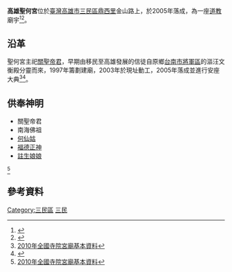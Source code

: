 {{東亞廟宇
| name = 高雄聖何宮
| img = 
| img_capt = 
| image_width = 
| location = [[臺灣|臺灣]][[高雄市|高雄市]][[三民區|三民區]][[鼎西里|鼎西里]]
| god = [[關聖帝君|關聖帝君]]
| type = 
| struct =  
| open_year = 民國九十四年（2005年）
| cere_date = 
|}}

'''高雄聖何宮'''位於[[臺灣|臺灣]][[高雄市|高雄市]][[三民區|三民區]][[鼎西里|鼎西里]]金山路上，於2005年落成，為一座[[道教|道教]]廟宇<ref name= mul>{{Cite web |url=http://www.moi.gov.tw/files/civil_download_file/17.%E9%AB%98%E9%9B%84%E5%B8%82-99%E5%B9%B4%E8%AA%BF%E6%9F%A5%E5%AF%BA%E9%99%A2%E5%AE%AE%E5%BB%9F%E5%9F%BA%E6%9C%AC%E8%B3%87%E6%96%99.pdf |title=2010年全國寺院宮廟基本資料 |accessdate=2014-02-15 |archive-date=2014-02-21 |archive-url=https://web.archive.org/web/20140221233605/http://www.moi.gov.tw/files/civil_download_file/17.%E9%AB%98%E9%9B%84%E5%B8%82-99%E5%B9%B4%E8%AA%BF%E6%9F%A5%E5%AF%BA%E9%99%A2%E5%AE%AE%E5%BB%9F%E5%9F%BA%E6%9C%AC%E8%B3%87%E6%96%99.pdf |dead-url=no }}</ref><ref name= mul2>{{cite web | language =  | publisher = 臺灣時報 | title = 高市三民區　聖何宮關聖帝君　１６日回台南謁祖 | url = http://www.twtimes.com.tw/index.php?page=news&nid=333920 | author =  | date = 2013年6月2日 | accessdate = 2014年2月15日 | archive-url = https://web.archive.org/web/20140222015529/http://www.twtimes.com.tw/index.php?page=news&nid=333920 | archive-date = 2014年2月22日 | dead-url = yes }}</ref>。

== 沿革 ==
聖何宮主祀[[關聖帝君|關聖帝君]]，早期由移民至高雄發展的信徒自原鄉[[台南市|台南市]][[將軍區|將軍區]]的漚汪文衡殿分靈而來，1997年籌劃建廟，2003年於現址動工，2005年落成並進行安座大典<ref name= mul>[http://www.moi.gov.tw/files/civil_download_file/17.%E9%AB%98%E9%9B%84%E5%B8%82-99%E5%B9%B4%E8%AA%BF%E6%9F%A5%E5%AF%BA%E9%99%A2%E5%AE%AE%E5%BB%9F%E5%9F%BA%E6%9C%AC%E8%B3%87%E6%96%99.pdf 2010年全國寺院宮廟基本資料]</ref><ref name= mul2>{{cite web | language =  | publisher = 臺灣時報 | title = 高市三民區　聖何宮關聖帝君　１６日回台南謁祖 | url = http://www.twtimes.com.tw/index.php?page=news&nid=333920 | author =  | date = 2013年6月2日 | accessdate = 2014年2月15日 | archive-url = https://web.archive.org/web/20140222015529/http://www.twtimes.com.tw/index.php?page=news&nid=333920 | archive-date = 2014年2月22日 | dead-url = yes }}</ref>。

== 供奉神明 ==
* 關聖帝君
* 南海佛祖
* [[何仙姑|何仙姑]]
* [[福德正神|福德正神]]
* [[註生娘娘|註生娘娘]]
<ref name= mul>[http://www.moi.gov.tw/files/civil_download_file/17.%E9%AB%98%E9%9B%84%E5%B8%82-99%E5%B9%B4%E8%AA%BF%E6%9F%A5%E5%AF%BA%E9%99%A2%E5%AE%AE%E5%BB%9F%E5%9F%BA%E6%9C%AC%E8%B3%87%E6%96%99.pdf 2010年全國寺院宮廟基本資料]</ref>

== 參考資料 ==
<references/>

[[Category:三民區|Category:三民區]]
[[Category:高雄市關帝廟|三民]]